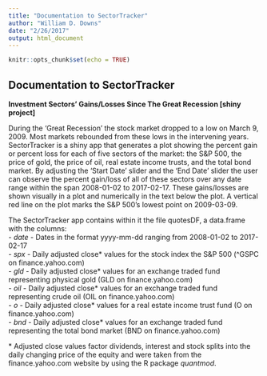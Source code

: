 ```yaml
---
title: "Documentation to SectorTracker"
author: "William D. Downs"
date: "2/26/2017"
output: html_document
---
```


```r
knitr::opts_chunk$set(echo = TRUE)
```

## Documentation to SectorTracker

**Investment Sectors' Gains/Losses Since The Great Recession [shiny project]**

During the 'Great Recession' the stock market dropped to a low on March 9, 2009. Most markets rebounded from these lows in the intervening years. SectorTracker is a shiny app that generates a plot showing the percent gain or percent loss for each of five sectors of the market: the S&P 500, the price of gold, the price of oil, real estate income trusts, and the total bond market. By adjusting the 'Start Date' slider and the 'End Date' slider the user can observe the percent gain/loss of all of these sectors over any date range within the span 2008-01-02 to 2017-02-17. These gains/losses are shown visually in a plot and numerically in the text below the plot. A vertical red line on the plot marks the S&P 500's lowest point on 2009-03-09.

The SectorTracker app contains within it the file quotesDF, a data.frame with the columns:<br>
 - *date* - Dates in the format yyyy-mm-dd ranging from 2008-01-02 to 2017-02-17<br>
 - *spx* - Daily adjusted close* values for the stock index the S&P 500 (^GSPC on finance.yahoo.com)<br>
 - *gld* - Daily adjusted close* values for an exchange traded fund representing physical gold (GLD on finance.yahoo.com)<br>
 - *oil* - Daily adjusted close* values for an exchange traded fund representing crude oil (OIL on finance.yahoo.com)<br>
 - *o* - Daily adjusted close* values for a real estate income trust fund (O on finance.yahoo.com)<br>
 - *bnd* - Daily adjusted close* values for an exchange traded fund representing the total bond market (BND on finance.yahoo.com)<br>
  
&ast; Adjusted close values factor dividends, interest and stock splits into the daily changing price of the equity and were taken from the finance.yahoo.com website by using the R package *quantmod*. 

